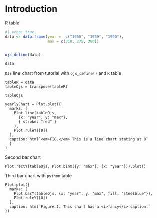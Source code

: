 # Introduction

R table

```r
#| echo: true
data <- data.frame(year =  c("1958", "1959", "1960"), 
                   max = c(310, 275, 380))


ojs_define(data)

data
```

`OJS` line_chart from tutorial with `ojs_define()` and `R` table

```ojs
tableR = data
tableOjs = transpose(tableR)

tableOjs

yearlyChart = Plot.plot({
  marks: [
    Plot.line(tableOjs, 
      {x: "year", y: "max"}, 
      { stroke: "red" }
    ),
    Plot.ruleY([0])
  ],
  caption: html`<em>FIG.</em> This is a line chart stating at 0`
  }
)
```

<!-- `Python` table -->

<!-- ```{python} -->

<!-- import pandas as pd -->

<!-- d = { -->

<!--     'year': ['1958', '1959', '1960'], -->

<!--     'max': [317.5, 318.9, 320.7] -->

<!-- } -->

<!-- df = pd.DataFrame(data=d) -->

<!-- ojs_define(tablePy = df) -->

<!-- ``` -->

Second bar chart 

```ojs

Plot.rectY(tableOjs, Plot.binX({y: "max"}, {x: "year"})).plot()
```
Third  bar chart with `python` table

```ojs
Plot.plot({
  marks: [
    Plot.barY(tableOjs, {x: "year", y: "max", fill: "steelblue"}),
    Plot.ruleY([0])
  ],
  caption: html`Figure 1. This chart has a <i>fancy</i> caption.`
})
```
